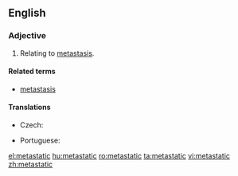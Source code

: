 ==English==
===Adjective===
{{en-adj|-}}

# {{medicine}} Relating to [[metastasis]].

====Related terms====
* [[metastasis]]

====Translations====
{{trans-top|relating to metastasis}}
* Czech: {{t-|cs|metastatický}}
{{trans-mid}}
* Portuguese: {{t|pt|metastático|m}}
{{trans-bottom}}

[[el:metastatic]]
[[hu:metastatic]]
[[ro:metastatic]]
[[ta:metastatic]]
[[vi:metastatic]]
[[zh:metastatic]]